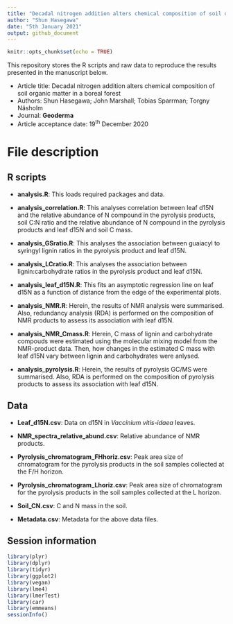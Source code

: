 ```yaml
---
title: "Decadal nitrogen addition alters chemical composition of soil organic matter in a boreal forest—accepted by Geoderma"
author: "Shun Hasegawa"
date: "5th January 2021"
output: github_document
---
```


```r
knitr::opts_chunk$set(echo = TRUE)
```

This repository stores the R scripts and raw data to reproduce the results presented in the manuscript below.

* Article title: Decadal nitrogen addition alters chemical composition of soil organic matter in a boreal forest
* Authors: Shun Hasegawa; John Marshall; Tobias Sparrman; Torgny Näsholm
* Journal: **Geoderma**
* Article acceptance date: 19^th^ December 2020

# File description

## R scripts
* **analysis.R**: This loads required packages and data.

* **analysis_correlation.R**: This analyses correlation between leaf d15N and the relative abundance of N compound in the pyrolysis products, soil C:N ratio and the relative abundance of N compound in the pyrolysis products and leaf d15N and soil C mass.

* **analysis_GSratio.R**: This analyses the association between guaiacyl to syringyl lignin ratios in the pyrolysis product and leaf d15N.

* **analysis_LCratio.R**: This analyses the association between lignin:carbohydrate ratios in the pyrolysis product and leaf d15N.

* **analysis_leaf_d15N.R**:  This fits an asymptotic regression line on leaf d15N as a function of distance from the edge of the experimental plots.

* **analysis_NMR.R**: Herein, the results of NMR analysis were summarised. Also, redundancy analysis (RDA) is performed on the composition of NMR products to assess its association with leaf d15N.

* **analysis_NMR_Cmass.R**: Herein, C mass of lignin and carbohydrate compouds were estimated using the molecular mixing model from the NMR-product data. Then, how changes in the estimated C mass with leaf d15N vary between lignin and carbohydrates were anlysed.

* **analysis_pyrolysis.R**: Herein, the results of pyrolysis GC/MS were summarised. Also, RDA is performed on the composition of pyrolysis products to assess its association with leaf d15N.

## Data
* **Leaf_d15N.csv**: Data on d15N in *Vaccinium vitis-idaea* leaves.

* **NMR_spectra_relative_abund.csv**: Relative abundance of NMR products.

* **Pyrolysis_chromatogram_FHhoriz.csv**: Peak area size of chromatogram for the pyrolysis products in the soil samples collected at the F/H horizon.

* **Pyrolysis_chromatogram_Lhoriz.csv**: Peak area size of chromatogram for the pyrolysis products in the soil samples collected at the L horizon.

* **Soil_CN.csv**: C and N mass in the soil.

* **Metadata.csv**: Metadata for the above data files.

## Session information
```r
library(plyr)
library(dplyr)
library(tidyr)
library(ggplot2)
library(vegan)
library(lme4)
library(lmerTest)
library(car)
library(emmeans)
sessionInfo()
```


